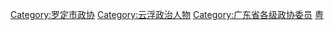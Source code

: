[[Category:罗定市政协|Category:罗定市政协]]
[[Category:云浮政治人物|Category:云浮政治人物]]
[[Category:广东省各级政协委员|Category:广东省各级政协委员]]
[[Category:不设区的市政协委员|粤]]